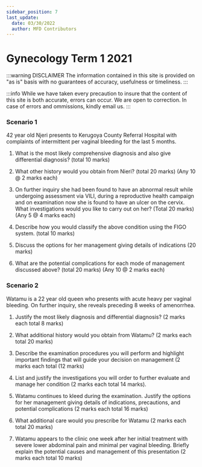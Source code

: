 ```yaml
---
sidebar_position: 7
last_update:
  date: 03/30/2022
  author: MFD Contributors
---
```


# Gynecology Term 1 2021

:::warning DISCLAIMER
The information contained in this site is provided on "as is" basis with no guarantees of accuracy, usefulness or timeliness.
:::

:::info
While we have taken every precaution to insure that the content of this site is both accurate, errors can occur. We are open to correction. In case of errors and ommissions, kindly email us.
:::

### Scenario 1

42 year old Njeri presents to Kerugoya County Referral Hospital with complaints of intermittent per vaginal bleeding for the last 5 months.

1. What is the most likely comprehensive diagnosis and also give differential diagnosis? (total 10 marks)

2. What other history would you obtain from Nieri? (total 20 marks) (Any 10 @ 2 marks each)

3. On further inquiry she had been found to have an abnormal result while undergoing assessment via VILI, during a reproductive health campaign and on examination now she is found to have an ulcer on the cervix. What investigations would you like to carry out on her? (Total 20 marks)
(Any 5 @ 4 marks each)

4. Describe how you would classify the above condition using the FIGO system. (total 10 marks)

5. Discuss the options for her management giving details of indications (20 marks)

6. What are the potential complications for each mode of management discussed above? (total 20 marks) (Any 10 @ 2 marks each)

### Scenario 2

Watamu is a 22 year old queen who presents with acute heavy per vaginal bleeding. On further inquiry, she reveals preceding 8 weeks of amenorrhea.

1. Justify the most likely diagnosis and differential diagnosis? (2 marks each total 8 marks)

2. What additional history would you obtain from Watamu? (2 marks each total 20 marks)

3. Describe the examination procedures you will perform and highlight important findings that will guide your decision on management (2 marks each total (12 marks)

4. List and justify the investigations you will order to further evaluate and manage her condition (2 marks each total 14 marks).

5. Watamu continues to kleed during the examination. Justify the options for her management giving details of indications, precautions, and potential complications (2 marks each total 16 marks)

6. What additional care would you prescribe for Watamu (2 marks each total 20 marks)

7. Watamu appears to the clinic one week after her initial treatment with severe lower abdominal pain and minimal per vaginal bleeding. Briefly explain the potential causes and management of this presentation (2 marks each total 10 marks)
